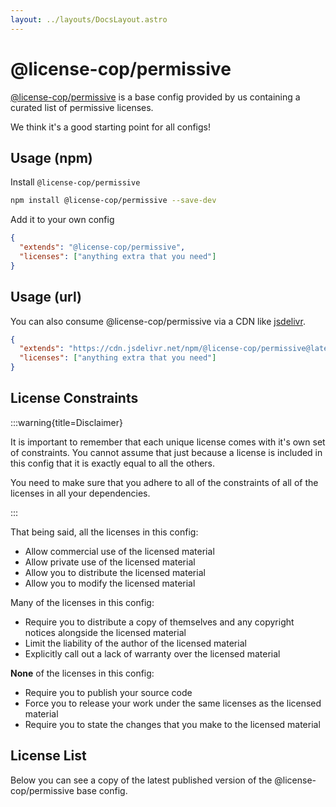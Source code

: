 ```yaml
---
layout: ../layouts/DocsLayout.astro
---
```



# @license-cop/permissive

[@license-cop/permissive](https://www.npmjs.com/package/@license-cop/permissive) is a base config provided by us containing a curated list of permissive licenses.

We think it's a good starting point for all configs!

## Usage (npm)

Install `@license-cop/permissive`

```bash
npm install @license-cop/permissive --save-dev
```

Add it to your own config

```json
{
  "extends": "@license-cop/permissive",
  "licenses": ["anything extra that you need"]
}
```

## Usage (url)

You can also consume @license-cop/permissive via a CDN like [jsdelivr](https://www.jsdelivr.com/).

```json
{
  "extends": "https://cdn.jsdelivr.net/npm/@license-cop/permissive@latest/.licenses.jsonc",
  "licenses": ["anything extra that you need"]
}
```

## License Constraints

:::warning{title=Disclaimer}

It is important to remember that each unique license comes with it's own set of constraints. You cannot assume that just because a license is included in this config that it is exactly equal to all the others.

You need to make sure that you adhere to all of the constraints of all of the licenses in all your dependencies.

:::

That being said, all the licenses in this config:

- Allow commercial use of the licensed material
- Allow private use of the licensed material
- Allow you to distribute the licensed material
- Allow you to modify the licensed material

Many of the licenses in this config:

- Require you to distribute a copy of themselves and any copyright notices alongside the licensed material
- Limit the liability of the author of the licensed material
- Explicitly call out a lack of warranty over the licensed material

**None** of the licenses in this config:

- Require you to publish your source code
- Force you to release your work under the same licenses as the licensed material
- Require you to state the changes that you make to the licensed material

## License List

Below you can see a copy of the latest published version of the @license-cop/permissive base config.

<Permissive />
